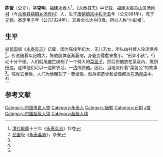 {{Otheruses|陈俊|other=同名或類似名的其它條目描述}}

'''陈俊'''（公元{{bd|881年||1324年||catIdx=C陈}}），[[表字|字]]'''克明'''，[[福建省|福建]][[永泰县|永泰]]人<ref name="qing">[[清朝|清代]][[乾隆|乾隆]]十三年《[[永泰县志|永泰县志]]》12卷</ref>。《[[永泰县志|永泰县志]]》中记载，[[福建省|福建]][[永嘉县|永嘉县]]山区[[汤泉村|汤泉村]]（今[[永泰县|永泰县]][[梧桐乡|梧桐乡]][[汤埕村|汤埕村]]）人，生于[[唐朝|唐朝]][[僖宗|僖宗]][[中和_(唐朝)|中和]][[辛丑|辛丑]]年（公元881年），死于[[元朝|元朝]]。[[泰定_(元朝)|泰定]][[甲子|甲子]]年（公元1324年），其寿命长达443歲，所以人称“小[[彭祖|彭祖]]”。

==生平==
据[[中华民国历史|民国]]版《[[永泰县志|永泰县志]]》记载，因为陈俊年纪大，无儿无女，所以由村裡人轮流供养<ref name="minguo">[[中华民国历史|民国]]版《[[永泰县志|永泰县志]]》，杂录</ref>。传说随着年纪增大，陈俊肌体逐渐萎缩，身躯变得愈来愈小，“形如小孩”，行动十分不便。人们就用[[麻竹|麻竹]]编制了一个特大的[[菜篮|菜篮子]]，然后把他放在菜篮內，挑到田边。这样他们可以一边幹农活，一边照顾他。因此，当地流传着“菜篮公”的故事<ref name="qing" />。陈俊去世后，人们为他雕刻了一尊塑像，然后把遗骨和塑像都放在[[汤泉庙|汤泉庙]]中。<ref name="qing" /><ref name="minguo" />

==参考文献==
<div class="references-small">
<references></references>
</div>

{{DEFAULTSORT:C}}
[[Category:中国传说人物|Category:中国传说人物]]
[[Category:永泰人|Category:永泰人]]
[[Category:唐朝|Category:唐朝]]
[[Category:元朝|Category:元朝]]
[[Category:陈姓|J俊]]
[[Category:中国超级人瑞|Category:中国超级人瑞]]
[[Category:超級人瑞|Category:超級人瑞]]